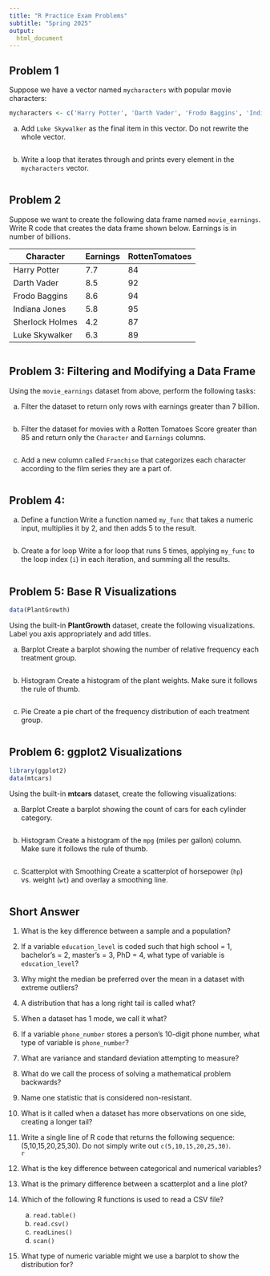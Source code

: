 ```yaml
---
title: "R Practice Exam Problems"
subtitle: "Spring 2025"
output: 
  html_document
---
```


## Problem 1

Suppose we have a vector named `mycharacters` with popular movie characters:

```r
mycharacters <- c('Harry Potter', 'Darth Vader', 'Frodo Baggins', 'Indiana Jones', 'Sherlock Holmes')
```

a) Add `Luke Skywalker` as the final item in this vector. Do not rewrite the whole vector.

```r

```

b) Write a loop that iterates through and prints every element in the `mycharacters` vector.

```r

```

## Problem 2

Suppose we want to create the following data frame named `movie_earnings`. Write R code that creates the data frame shown below. Earnings is in number of billions.


| Character        | Earnings            | RottenTomatoes       |
|-----------------|----------------------|----------------------|
| Harry Potter    | 7.7                  | 84                   |
| Darth Vader     | 8.5                  | 92                   |
| Frodo Baggins   | 8.6                  | 94                   |
| Indiana Jones   | 5.8                  | 95                   |
| Sherlock Holmes | 4.2                  | 87                   |
| Luke Skywalker  | 6.3                  | 89                   |

```r

```

## Problem 3: Filtering and Modifying a Data Frame

Using the `movie_earnings` dataset from above, perform the following tasks:

 a) Filter the dataset to return only rows with earnings greater than 7 billion.

```r

```

 b) Filter the dataset for movies with a Rotten Tomatoes Score greater than 85 and return only the `Character` and `Earnings` columns.

```r

```

 c) Add a new column called `Franchise` that categorizes each character according to the film series they are a part of.

```r

```

## Problem 4: 

 a) Define a function
Write a function named `my_func` that takes a numeric input, multiplies it by 2, and then adds 5 to the result.

```r

```

 b) Create a for loop
Write a for loop that runs 5 times, applying `my_func` to the loop index (`i`) in each iteration, and summing all the results.

```r

```

## Problem 5: Base R Visualizations

```r
data(PlantGrowth)
```

Using the built-in **PlantGrowth** dataset, create the following visualizations. Label you axis appropriately and add titles.

 a) Barplot
Create a barplot showing the number of relative frequency each treatment group.

```r

```

 b) Histogram
Create a histogram of the plant weights. Make sure it follows the rule of thumb.

```r

```

 c) Pie
 Create a pie chart of the frequency distribution of each treatment group.

```r

```

## Problem 6: ggplot2 Visualizations

```r
library(ggplot2)
data(mtcars)
```

Using the built-in **mtcars** dataset, create the following visualizations:

 a) Barplot
Create a barplot showing the count of cars for each cylinder category.

```r

```

 b) Histogram
Create a histogram of the `mpg` (miles per gallon) column. Make sure it follows the rule of thumb.

```r

```

 c) Scatterplot with Smoothing
Create a scatterplot of horsepower (`hp`) vs. weight (`wt`) and overlay a smoothing line.

```r

```

## Short Answer

1. What is the key difference between a sample and a population?  

2. If a variable `education_level` is coded such that high school = 1, bachelor's = 2, master's = 3, PhD = 4, what type of variable is `education_level`? 

3. Why might the median be preferred over the mean in a dataset with extreme outliers?  

4. A distribution that has a long right tail is called what?  

5. When a dataset has 1 mode, we call it what?

6. If a variable `phone_number` stores a person’s 10-digit phone number, what type of variable is `phone_number`?  

7. What are variance and standard deviation attempting to measure?  

8. What do we call the process of solving a mathematical problem backwards?  

9. Name one statistic that is considered non-resistant.  

10. What is it called when a dataset has more observations on one side, creating a longer tail?  

11. Write a single line of R code that returns the following sequence: (5,10,15,20,25,30). Do not simply write out `c(5,10,15,20,25,30)`.  
    ```r

    ```  

12. What is the key difference between categorical and numerical variables?  

13. What is the primary difference between a scatterplot and a line plot?  

14. Which of the following R functions is used to read a CSV file?  
    a) `read.table()`  
    b) `read.csv()`  
    c) `readLines()`  
    d) `scan()`  

15. What type of numeric variable might we use a barplot to show the distribution for?  

